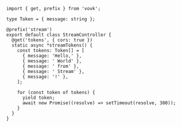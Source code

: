 ```tsx filename="/src/modules/stream/StreamController.ts"
import { get, prefix } from 'vovk';

type Token = { message: string };

@prefix('stream')
export default class StreamController {
  @get('tokens', { cors: true })
  static async *streamTokens() {
    const tokens: Token[] = [
      { message: 'Hello,' },
      { message: ' World' },
      { message: ' from' },
      { message: ' Stream' },
      { message: '!' },
    ];

    for (const token of tokens) {
      yield token;
      await new Promise((resolve) => setTimeout(resolve, 300));
    }
  }
}
```